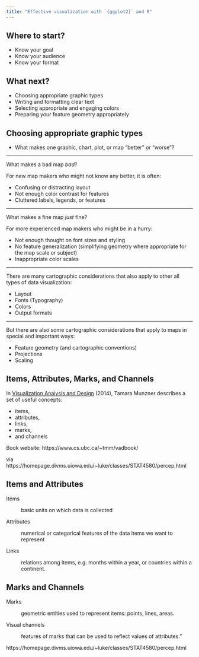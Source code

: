 ```yaml
---
title: "Effective visualization with `{ggplot2}` and R"
---
```


## Where to start?

-   Know your goal
-   Know your audience
-   Know your format

## What next?

-   Choosing appropriate graphic types
-   Writing and formatting clear text
-   Selecting appropriate and engaging colors
-   Preparing your feature geometry appropriately

## Choosing appropriate graphic types

-   What makes one graphic, chart, plot, or map "better" or "worse"?

------------------------------------------------------------------------

What makes a bad map *bad*?

For new map makers who might not know any better, it is often:

-   Confusing or distracting layout
-   Not enough color contrast for features
-   Cluttered labels, legends, or features

------------------------------------------------------------------------

What makes a fine map *just* fine?

For more experienced map makers who might be in a hurry:

-   Not enough thought on font sizes and styling
-   No feature generalization (simplifying geometry where appropriate for the map scale or subject)
-   Inappropriate color scales

------------------------------------------------------------------------

There are many cartographic considerations that also apply to other all types of data visualization:

-   Layout
-   Fonts (Typography)
-   Colors
-   Output formats

------------------------------------------------------------------------

But there are also some cartographic considerations that apply to maps in special and important ways:

-   Feature geometry (and cartographic conventions)
-   Projections
-   Scaling


## Items, Attributes, Marks, and Channels

In [Visualization Analysis and Design](https://www.cs.ubc.ca/~tmm/vadbook/) (2014), Tamara Munzner describes a set of useful concepts:

-   items,
-   attributes,
-   links,
-   marks,
-   and channels

::: notes
Book website: https://www.cs.ubc.ca/\~tmm/vadbook/

via https://homepage.divms.uiowa.edu/\~luke/classes/STAT4580/percep.html
:::

## Items and Attributes

Items

:   basic units on which data is collected

Attributes

:   numerical or categorical features of the data items we want to represent

Links

:   relations among items, e.g. months within a year, or countries within a continent.

## Marks and Channels

Marks

:   geometric entities used to represent items: points, lines, areas.

Visual channels

:   features of marks that can be used to reflect values of attributes."

::: notes
https://homepage.divms.uiowa.edu/\~luke/classes/STAT4580/percep.html
:::

